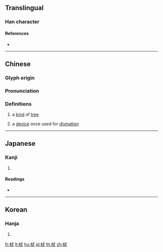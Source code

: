 {{character info/new}}
==Translingual==

===Han character===
{{Han char|rn=75|rad=木|as=06|sn=10|four=43940|canj=DIPM|ids=⿰[[木]][[式]]}}

====References====
* {{Han ref|kx=0524.100|dkj=14748|dj=0912.110|hdz=21192.070|uh=683B|ud=26683|bh=D1DE|bd=53726}}

----

==Chinese==
{{zh-forms}}

===Glyph origin===
{{Han etym}}

===Pronunciation===
{{zh-pron
|m=shì
|c=cik1,sik1
|mc=y
|oc=y
|ma=
|cat=n
}}

===Definitions===
{{zh-hanzi}}

# {{lb|zh|archaic}} a [[kind]] of [[tree]]
# {{lb|zh|archaic}} a [[device]] once used for [[divination]]

----

==Japanese==

===Kanji===
{{ja-kanji|grade=|rs=木06}}

# {{defn|lang=ja|sort=木06}}

====Readings====
* {{ja-readings|on=[[ちょく]] (choku), [[ちき]] (chiki), [[しょく]] (shoku), [[しき]] (shiki)|kun=}}

----

==Korean==

===Hanja===
{{ko-hanja|hangeul=식|eumhun=|rv=sik|mr=sik|y=sik}}

# {{defn|lang=ko|sort=木06}}

[[fr:栻]]
[[lt:栻]]
[[hu:栻]]
[[pl:栻]]
[[th:栻]]
[[zh:栻]]